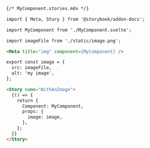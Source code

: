 ```md
{/* MyComponent.stories.mdx */}

import { Meta, Story } from '@storybook/addon-docs';

import MyComponent from './MyComponent.svelte';

import imageFile from './static/image.png';

<Meta title="img" component={MyComponent} />

export const image = {
  src: imageFile,
  alt: 'my image',
};

<Story name="WithAnImage">
  {() => {
    return {
      Component: MyComponent,
      props: {
        image: image,
      },
    };
  }}
</Story>
```